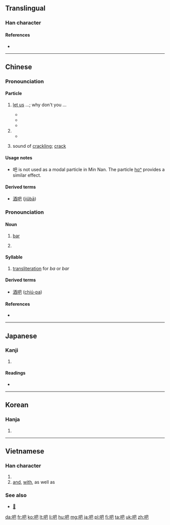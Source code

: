 {{zh-forms}}
==Translingual==
{{stroke order|type=animate}}

===Han character===
{{Han char|rn=30|rad=口|as=04|sn=7|four=6701<sub>7</sub>|canj=口日山 (RAU)|ids=⿰[[口]][[巴]]}}

====References====
* {{Han ref|kx=0178.040|dkj=03341|dj=0395.120|hdz=10596.060|uh=5427|ud=21543|bh=A761|bd=42849}}

----
==Chinese==
{{zh-forms}}

===Pronounciation===
{{zh-pron
|m=ba
|c=baa6
|h=pfs=pâ
|cat=part
}}

====Particle====
{{zh-particle}}

# {{cx|Beginning Mandarin|lang=zh}} {{n-g|(used at the end of a sentence to indicate a suggested action; often used to express [[imperative mood]])}} [[let us]] ...; why don't you ... {{qualifier|emphatic final particle}}
#* {{zh-usex|走 '''吧'''|'''let's''' go!|link=y}}
#* {{zh-usex|你 有 時間 再 做 吧。|Do it when you have time.|link=y}}
#* {{zh-usex|大家 去 工作 吧。|Get to work, everybody.|link=y}}
# {{n-g|(used at the end of a sentence used to concede a point )}}
#* {{zh-usex|好 吧|alright!|link=y}}
# {{cx|onomatopoeia|lang=zh}} sound of [[crackling]]; [[crack]] 

====Usage notes====
* 吧 is not used as a modal particle in Min Nan.  The particle [[ho͘ⁿ|ho{{lang|und|sc=Latinx|͘}}ⁿ]] provides a similar effect.

====Derived terms====
* [[酒吧]] ([[jiǔbā]])

===Pronounciation===
{{zh-pron
|m=bā
|c=baa1
|h=pfs=pâ
|mn=pa
|cat=part
}}


====Noun====
{{zh-noun}}

# {{cx|loanword|lang=zh}} [[bar]] {{qualifier|establishment serving alcohol}}
# {{cx|abbreviation|_| for {{zh-l|貼吧|internet board}}|lang=zh}}

====Syllable====
{{head|zh|syllable|traditional and simplified}}

# [[transliteration]] for ''ba'' or ''bar''
#: {{zh-usex|貼吧|internet board|link=y}}
#: {{zh-usex|迪吧|diva|link=y}}

====Derived terms====
* [[酒吧]] ([[chiú-pa]])

====References====
* {{cite web
| url = http://203.64.42.21/iug/ungian/SoannTeng/chil/taihoa.asp
| title = 吧
| work = On-line Taiwanese/Mandarin Dictionary (台文／華文線頂辭典)
| language = Taiwanese/English
| accessdate = 2011-01-30}}

----

==Japanese==

===Kanji===
{{ja-kanji|grade=}}

# {{defn|lang=ja|sort=口04}}

====Readings====
* {{ja-readings|on=[[は]] (ha), [[へ]] (he)|kun=[[おおくちのさま]] (ookuchinosama)}}

----

==Korean==

===Hanja===
{{ko-hanja|hangeul=파|mr=p'a}}

# {{defn|lang=ko|sort=口04}}

----

==Vietnamese==

===Han character===
{{vi-hantu|[[ba]], [[và]], [[bơ]], [[vài]]}}

# {{defn|lang=vi|sort=口04}}
# [[and]], [[with]], as well as

===See also===
* [[𡝕]]

[[da:吧]]
[[fr:吧]]
[[ko:吧]]
[[lt:吧]]
[[li:吧]]
[[hu:吧]]
[[mg:吧]]
[[ja:吧]]
[[pl:吧]]
[[fi:吧]]
[[ta:吧]]
[[uk:吧]]
[[zh:吧]]